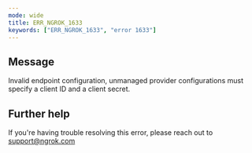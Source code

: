 ```yaml
---
mode: wide
title: ERR_NGROK_1633
keywords: ["ERR_NGROK_1633", "error 1633"]
---
```


## Message

Invalid endpoint configuration, unmanaged provider configurations must specify a client ID and a client secret.

## Further help

If you're having trouble resolving this error, please reach out to [support@ngrok.com](mailto:support@ngrok.com?subject=Help%20with%20ERR_NGROK_1633)
